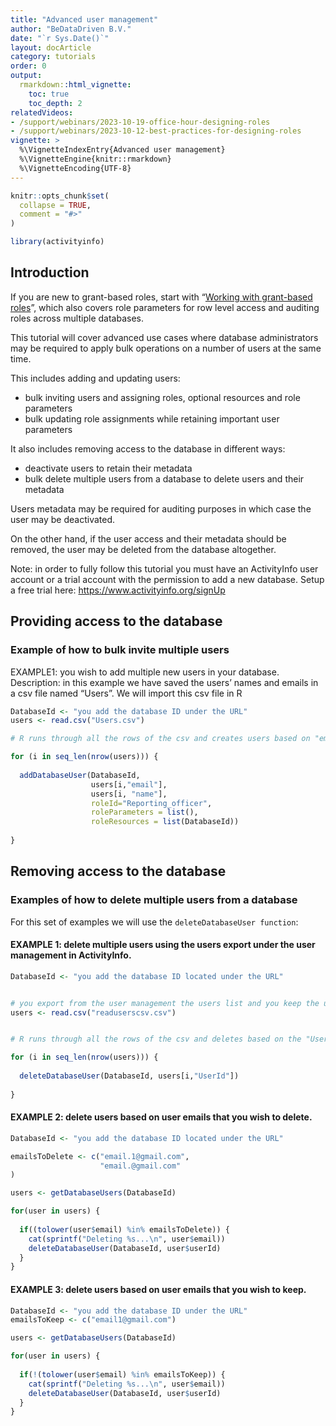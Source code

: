 ```yaml
---
title: "Advanced user management"
author: "BeDataDriven B.V."
date: "`r Sys.Date()`"
layout: docArticle
category: tutorials
order: 0
output:
  rmarkdown::html_vignette:
    toc: true
    toc_depth: 2
relatedVideos:
- /support/webinars/2023-10-19-office-hour-designing-roles
- /support/webinars/2023-10-12-best-practices-for-designing-roles
vignette: >
  %\VignetteIndexEntry{Advanced user management}
  %\VignetteEngine{knitr::rmarkdown}
  %\VignetteEncoding{UTF-8}
---
```


```r
knitr::opts_chunk$set(
  collapse = TRUE,
  comment = "#>"
)
```

```r
library(activityinfo)
```

## Introduction

If you are new to grant-based roles, start with "[Working with grant-based roles](working-with-grant-based-roles.html)", which also covers role parameters for row level access and auditing roles across multiple databases.

This tutorial will cover advanced use cases where database administrators may be required to apply bulk operations on a number of users at the same time.

This includes adding and updating users:

-   bulk inviting users and assigning roles, optional resources and role parameters
-   bulk updating role assignments while retaining important user parameters

It also includes removing access to the database in different ways:

-   deactivate users to retain their metadata
-   bulk delete multiple users from a database to delete users and their metadata

Users metadata may be required for auditing purposes in which case the user may be deactivated.

On the other hand, if the user access and their metadata should be removed, the user may be deleted from the database altogether.

Note: in order to fully follow this tutorial you must have an ActivityInfo user account or a trial account with the permission to add a new database. Setup a free trial here: <https://www.activityinfo.org/signUp>

## Providing access to the database

### Example of how to bulk invite multiple users

EXAMPLE1: you wish to add multiple new users in your database. Description: in this example we have saved the users' names and emails in a csv file named "Users". We will import this csv file in R

```r
DatabaseId <- "you add the database ID under the URL"
users <- read.csv("Users.csv")

# R runs through all the rows of the csv and creates users based on "email" and "name" columns

for (i in seq_len(nrow(users))) {
  
  addDatabaseUser(DatabaseId,
                  users[i,"email"],
                  users[i, "name"],
                  roleId="Reporting_officer",
                  roleParameters = list(),
                  roleResources = list(DatabaseId))
  
}

```

## Removing access to the database

### Examples of how to delete multiple users from a database

For this set of examples we will use the `deleteDatabaseUser function`:

#### EXAMPLE 1: delete multiple users using the users export under the user management in ActivityInfo.

```r
DatabaseId <- "you add the database ID located under the URL"


# you export from the user management the users list and you keep the users that you want to delete. You save the file in csv format and you upload the file in R
users <- read.csv("readuserscsv.csv")


# R runs through all the rows of the csv and deletes based on the "UserId" column

for (i in seq_len(nrow(users))) {
  
  deleteDatabaseUser(DatabaseId, users[i,"UserId"])
  
}

```

#### EXAMPLE 2: delete users based on user emails that you wish to delete.

```r
DatabaseId <- "you add the database ID located under the URL"

emailsToDelete <- c("email.1@gmail.com", 
                    "email.@gmail.com" 
)

users <- getDatabaseUsers(DatabaseId)

for(user in users) {
  
  if((tolower(user$email) %in% emailsToDelete)) {
    cat(sprintf("Deleting %s...\n", user$email))
    deleteDatabaseUser(DatabaseId, user$userId)
  }
}
```

#### EXAMPLE 3: delete users based on user emails that you wish to keep.

```r
DatabaseId <- "you add the database ID under the URL"
emailsToKeep <- c("email1@gmail.com")

users <- getDatabaseUsers(DatabaseId)

for(user in users) {
  
  if(!(tolower(user$email) %in% emailsToKeep)) {
    cat(sprintf("Deleting %s...\n", user$email))
    deleteDatabaseUser(DatabaseId, user$userId)
  }
}

```
